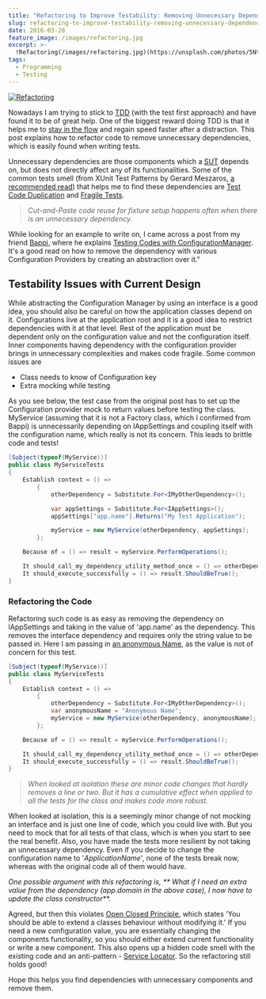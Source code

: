 ```yaml
---
title: "Refactoring to Improve Testability: Removing Unnecessary Dependencies"
slug: refactoring-to-improve-testability-removing-unnecessary-dependencies
date: 2016-03-28
feature_image: /images/refactoring.jpg
excerpt: >-
  !Refactoring(/images/refactoring.jpg)(https://unsplash.com/photos/5Ntkpxqt54Y)  Nowadays I am trying to stick to TDD(http://butunclebob.com/ArticleS.UncleBob.TheThreeRulesOfTdd) (with the test first approach) and have found it to be of great help. One of the biggest reward doing...
tags:
  - Programming
  - Testing
---
```

[![Refactoring](/images/refactoring.jpg)](https://unsplash.com/photos/5Ntkpxqt54Y)

Nowadays I am trying to stick to [TDD](http://butunclebob.com/ArticleS.UncleBob.TheThreeRulesOfTdd) (with the test first approach) and have found it to be of great help. One of the biggest reward doing TDD is that it helps me to [stay in the flow](https://vimeo.com/97419151) and regain speed faster after a distraction. This post explains how to refactor code to remove unnecessary dependencies, which is easily found when writing tests.

Unnecessary dependencies are those components which a [SUT](http://xunitpatterns.com/SUT.html) depends on, but does not directly affect any of its functionalities. Some of the common tests smell (from XUnit Test Patterns by Gerard Meszaros, [a recommended read](/blog/language-agnostic-books-for-every-developer-2/)) that helps me to find these dependencies are [Test Code Duplication](http://xunitpatterns.com/Test%20Code%20Duplication.html) and [Fragile Tests](http://xunitpatterns.com/Fragile%20Test.html).

> _Cut-and-Paste code reuse for fixture setup happens often when there is an unnecessary dependency._

While looking for an example to write on, I came across a post from my friend [Bappi](https://twitter.com/zpbappi), where he explains [Testing Codes with ConfigurationManager](http://zpbappi.com/testing-codes-with-configurationmanager-appsettings/). It's a good read on how to remove the dependency with various Configuration Providers by creating an abstraction over it."

## Testability Issues with Current Design

While abstracting the Configuration Manager by using an interface is a good idea, you should also be careful on how the application classes depend on it. Configurations live at the application root and it is a good idea to restrict dependencies with it at that level. Rest of the application must be dependent only on the configuration value and not the configuration itself. Inner components having dependency with the configuration provider brings in unnecessary complexities and makes code fragile. Some common issues are

-   Class needs to know of Configuration key
-   Extra mocking while testing

As you see below, the test case from the original post has to set up the Configuration provider mock to return values before testing the class. MyService (assuming that it is not a Factory class, which I confirmed from Bappi) is unnecessarily depending on IAppSettings and coupling itself with the configuration name, which really is not its concern. This leads to brittle code and tests!

```csharp
[Subject(typeof(MyService))]
public class MyServiceTests
{
    Establish context = () =>
        {
            otherDependency = Substitute.For<IMyOtherDependency>();

            var appSettings = Substitute.For<IAppSettings>();
            appSettings["app.name"].Returns("My Test Application");

            myService = new MyService(otherDependency, appSettings);
        };

    Because of = () => result = myService.PerformOperations();

    It should_call_my_dependency_utility_method_once = () => otherDependency.Received(1).UtilityMethod();
    It should_execute_successfully = () => result.ShouldBeTrue();
}

```

### Refactoring the Code

Refactoring such code is as easy as removing the dependency on IAppSettings and taking in the value of 'app.name' as the dependency. This removes the interface dependency and requires only the string value to be passed in. Here I am passing in [an anonymous Name](https://blogs.msdn.microsoft.com/ploeh/2008/11/17/anonymous-variables/), as the value is not of concern for this test.

```csharp
[Subject(typeof(MyService))]
public class MyServiceTests
{
    Establish context = () =>
        {
            otherDependency = Substitute.For<IMyOtherDependency>();
            var anonymousName = "Anonymous Name";
            myService = new MyService(otherDependency, anonymousName);
        };

    Because of = () => result = myService.PerformOperations();

    It should_call_my_dependency_utility_method_once = () => otherDependency.Received(1).UtilityMethod();
    It should_execute_successfully = () => result.ShouldBeTrue();
}

```

> _When looked at isolation these are minor code changes that hardly removes a line or two. But it has a cumulative effect when applied to all the tests for the class and makes code more robust._

When looked at isolation, this is a seemingly minor change of not mocking an interface and is just one line of code, which you could live with. But you need to mock that for all tests of that class, which is when you start to see the real benefit. Also, you have made the tests more resilient by not taking an unnecessary dependency. Even if you decide to change the configuration name to '_ApplicationName_', none of the tests break now, whereas with the original code all of them would have.

_One possible argument with this refactoring is, \*\* What if I need an extra value from the dependency (app.domain in the above case), I now have to update the class constructor\*\*._

Agreed, but then this violates [Open Closed Principle](https://blog.8thlight.com/uncle-bob/2014/05/12/TheOpenClosedPrinciple.html), which states 'You should be able to extend a classes behaviour without modifying it.' If you need a new configuration value, you are essentially changing the components functionality, so you should either extend current functionality or write a new component. This also opens up a hidden code smell with the existing code and an anti-pattern - [Service Locator](http://blog.ploeh.dk/2010/02/03/ServiceLocatorisanAnti-Pattern/). So the refactoring still holds good!

Hope this helps you find dependencies with unnecessary components and remove them.